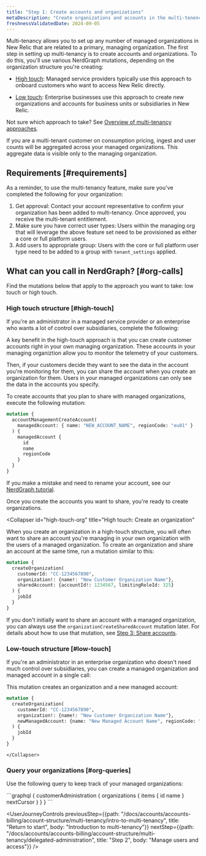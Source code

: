 ```yaml
---
title: "Step 1: Create accounts and organizations" 
metaDescription: "Create organizations and accounts in the multi-tenency structure"
freshnessValidatedDate: 2024-09-05
---
```



Multi-tenancy allows you to set up any number of managed organizations in New Relic that are related to a primary, managing  organization. The first step in setting up multi-tenancy is to create accounts and organizations. To do this, you'll use various NerdGraph mutations, depending on the organization structure you're creating:

* [High touch](#high-touch): Managed service providers typically use this approach to onboard customers who want to access New Relic directly.  

* [Low touch](#low-touch): Enterprise businesses use this approach to create new organizations and accounts for business units or subsidiaries in New Relic. 
    
Not sure which approach to take? See [Overview of multi-tenancy approaches](/docs/accounts/accounts-billing/account-structure/multi-tenancy/intro-to-multi-tenancy#approaches).  

<Callout variant="tip"> 
  If you are a multi-tenant customer on consumption pricing, ingest and user counts will be aggregated across your managed organizations. This aggregate data is visible only to the managing organization. 
</Callout>

## Requirements [#requirements]

As a reminder, to use the multi-tenancy feature, make sure you've completed the following for your organization:

1. Get approval: Contact your account representative to confirm your organization has been added to multi-tenancy. Once approved, you receive the multi-tenant entitlement.
2. Make sure you have correct user types: Users within the managing org that will leverage the above feature set need to be provisioned as either a core or full platform users.
3. Add users to appropriate group: Users with the core or full platform user type need to be added to a group with `tenant_settings` applied. 

## What can you call in NerdGraph? [#org-calls]

Find the mutations below that apply to the approach you want to take: low touch or high touch. 

### High touch structure [#high-touch]

If you're an administrator in a managed service provider or an enterprise who wants a lot of control over subsidiaries, complete the following:

<CollapserGroup>
  <Collapser
      id="high-touch-only-share"
      title="High touch: Create an account to share"
  >

A key benefit in the high-touch approach is that you can create customer accounts right in your own managing organization. These accounts in your managing organiztion allow you to monitor the telemetry of your customers. 

Then, if your customers decide they want to see the data in the account you're monitoring for them, you can share the account when you create an organization for them. Users in your managed organizations can only see the data in the accounts you specify.

To create accounts that you plan to share with managed organizations, execute the following mutation:

```graphql
mutation {
  accountManagementCreateAccount(
    managedAccount: { name: "NEW_ACCOUNT_NAME", regionCode: "eu01" }
  ) {
    managedAccount {
      id
      name
      regionCode
    }
  }
}
```

If you make a mistake and need to rename your account, see our [NerdGraph tutorial](/docs/apis/nerdgraph/examples/manage-accounts-nerdgraph/#rename-accounts). 

Once you create the accounts you want to share, you're ready to create organizations.
  </Collapser> 

  <Collapser
      id="high-touch-org"
      title="High touch: Create an organization"
  >
When you create an organization in a high-touch structure, you will often want to share an account you're managing in your own organization with the users of a managed organization. To create an organization and share an account at the same time, run a mutation similar to this:


```graphql
mutation {
  createOrganization(
    customerId: "CC-1234567890",
    organization!: {name!: "New Customer Organization Name"},
    sharedAccount: {accountId!: 1234567, limitingRoleId: 325}
  ) {
    jobId
  }
}
```
If you don't initially want to share an account with a managed organization, you can always use the `organizationCreateSharedAccount` mutation later. For details about how to use that mutation, see [Step 3: Share accounts](/docs/accounts/accounts-billing/account-structure/multi-tenancy/share-accounts).
    </Collapser>
  </CollapserGroup>

### Low-touch structure [#low-touch]

  If you're an administrator in an enterprise organization who doesn't need much control over subsidiaries, you can create a managed organization and managed account in a single call:

  <CollapserGroup>
    <Collapser
        id="low-touch-org"
        title="Low touch: Create an organization"
    >
This mutation creates an organization and a new managed account:

```graphql
mutation {
  createOrganization(
    customerId: "CC-1234567890",
    organization!: {name!: "New Customer Organization Name"},
    newManagedAccount: {name: "New Managed Account Name", regionCode: "eu01"},
  ) {
    jobId
  }
}
```
    </Collapser>

</CollapserGroup>

### Query your organizations [#org-queries]

Use the following query to keep track of your managed organizations:

<CollapserGroup>
    <Collapser
      id="list-orgs"
      title="List the managed organizations"
    >
```graphql
{
  customerAdministration {
    organizations {
      items {
        id
        name
      }
      nextCursor
    }
  }
}
```
    </Collapser>
  </CollapserGroup>










<UserJourneyControls
previousStep={{path: "/docs/accounts/accounts-billing/account-structure/multi-tenancy/intro-to-multi-tenancy", title: "Return to start", body: "Introduction to multi-tenancy"}}
nextStep={{path: "/docs/accounts/accounts-billing/account-structure/multi-tenancy/delegated-administration", title: "Step 2", body: "Manage users and access"}}
/>